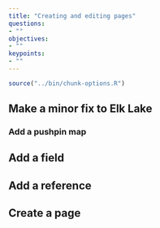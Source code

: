 ```yaml
---
title: "Creating and editing pages"
questions:
- ""
objectives:
- ""
keypoints:
- ""
---
```


```r
source("../bin/chunk-options.R")
```

## Make a minor fix to Elk Lake

### Add a pushpin map

## Add a field

## Add a reference

## Create a page
